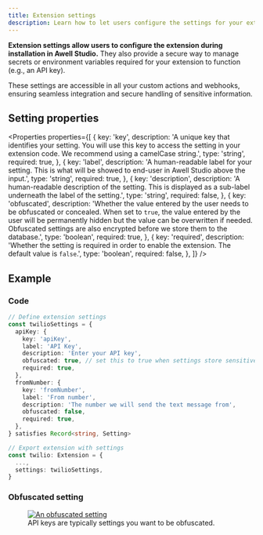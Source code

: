```yaml
---
title: Extension settings
description: Learn how to let users configure the settings for your extension
---
```


**Extension settings allow users to configure the extension during installation in Awell Studio.** They also provide a secure way to manage secrets or environment variables required for your extension to function (e.g., an API key).

These settings are accessible in all your custom actions and webhooks, ensuring seamless integration and secure handling of sensitive information.

## Setting properties

<Properties
  properties={[
    {
      key: 'key',
      description: 
        'A unique key that identifies your setting. You will use this key to access the setting in your extension code. We recommend using a camelCase string.',
      type: 'string',
      required: true,
    },
    {
      key: 'label',
      description:
        'A human-readable label for your setting. This is what will be showed to end-user in Awell Studio above the input.',
      type: 'string',
      required: true,
    },
    {
      key: 'description',
      description:
        'A human-readable description of the setting. This is displayed as a sub-label underneath the label of the setting.',
      type: 'string',
      required: false,
    },
    {
      key: 'obfuscated',
      description:
        'Whether the value entered by the user needs to be obfuscated or concealed. When set to `true`, the value entered by the user will be permanently hidden but the value can be overwritten if needed. Obfuscated settings are also encrypted before we store them to the database.',
      type: 'boolean',
      required: true,
    },
    {
      key: 'required',
      description:
        'Whether the setting is required in order to enable the extension. The default value is `false`.',
      type: 'boolean',
      required: false,
    },
  ]}
/>

## Example

### Code

```typescript
// Define extension settings
const twilioSettings = {
  apiKey: {
    key: 'apiKey',
    label: 'API Key',
    description: 'Enter your API key',
    obfuscated: true, // set this to true when settings store sensitive data
    required: true,
  },
  fromNumber: {
    key: 'fromNumber',
    label: 'From number',
    description: 'The number we will send the text message from',
    obfuscated: false,
    required: true,
  },
} satisfies Record<string, Setting>

// Export extension with settings
const twilio: Extension = {
  ...,
  settings: twilioSettings,
}
```

### Obfuscated setting

<figure className="w-full flex flex-col justify-center text-center relative">
  <div className="">
    <a
      href="https://res.cloudinary.com/da7x4rzl4/image/upload/v1678352315/Developer%20portal/obfuscated_setting.png"
      target="_blank"
      title="An obfuscated setting"
    >
      <img
        src="https://res.cloudinary.com/da7x4rzl4/image/upload/v1678352315/Developer%20portal/obfuscated_setting.png"
        alt="An obfuscated setting"
        className="w-full sm:w-9/12 mx-auto rounded-md"
      />
    </a>
  </div>
  <figcaption className="dark:text-slate-400 pt-2">
    API keys are typically settings you want to be obfuscated.
  </figcaption>
</figure>
